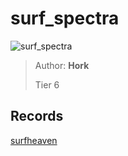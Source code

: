
# surf_spectra

![surf_spectra](https://raw.githubusercontent.com/Sayt123/SurfMapPics/Maps-and-bonuses/csgo/surf_spectra.jpg)

> Author: **Hork**
>
> Tier 6

## Records

[surfheaven](https://surfheaven.eu/map/surf_spectra)
